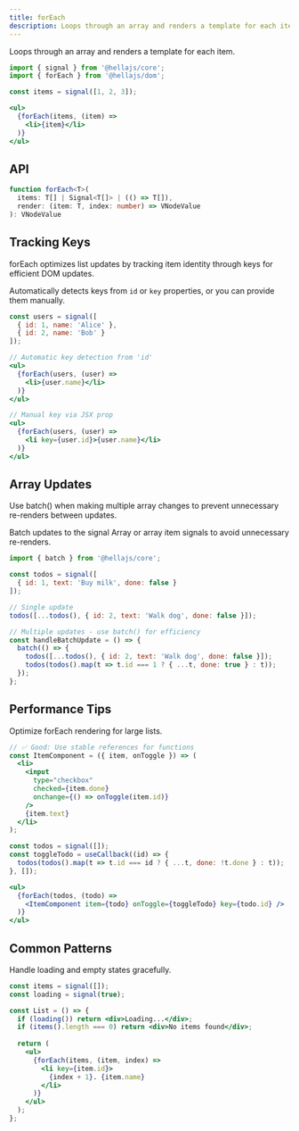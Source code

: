 ```yaml
---
title: forEach
description: Loops through an array and renders a template for each item.
---
```


Loops through an array and renders a template for each item.

```jsx
import { signal } from '@hellajs/core';
import { forEach } from '@hellajs/dom';

const items = signal([1, 2, 3]);

<ul>
  {forEach(items, (item) =>
    <li>{item}</li>
  )}
</ul>
```

## API

```typescript
function forEach<T>(
  items: T[] | Signal<T[]> | (() => T[]),
  render: (item: T, index: number) => VNodeValue
): VNodeValue
```

## Tracking Keys

forEach optimizes list updates by tracking item identity through keys for efficient DOM updates.

Automatically detects keys from `id` or `key` properties, or you can provide them manually.

```jsx
const users = signal([
  { id: 1, name: 'Alice' },
  { id: 2, name: 'Bob' }
]);

// Automatic key detection from 'id'
<ul>
  {forEach(users, (user) =>
    <li>{user.name}</li>
  )}
</ul>

// Manual key via JSX prop
<ul>
  {forEach(users, (user) =>
    <li key={user.id}>{user.name}</li>
  )}
</ul>
```

## Array Updates

Use batch() when making multiple array changes to prevent unnecessary re-renders between updates.

Batch updates to the signal Array or array item signals to avoid unnecessary re-renders.

```jsx
import { batch } from '@hellajs/core';

const todos = signal([
  { id: 1, text: 'Buy milk', done: false }
]);

// Single update
todos([...todos(), { id: 2, text: 'Walk dog', done: false }]);

// Multiple updates - use batch() for efficiency
const handleBatchUpdate = () => {
  batch(() => {
    todos([...todos(), { id: 2, text: 'Walk dog', done: false }]);
    todos(todos().map(t => t.id === 1 ? { ...t, done: true } : t));
  });
};
```

## Performance Tips

Optimize forEach rendering for large lists.

```jsx
// ✅ Good: Use stable references for functions
const ItemComponent = ({ item, onToggle }) => (
  <li>
    <input 
      type="checkbox" 
      checked={item.done} 
      onchange={() => onToggle(item.id)} 
    />
    {item.text}
  </li>
);

const todos = signal([]);
const toggleTodo = useCallback((id) => {
  todos(todos().map(t => t.id === id ? { ...t, done: !t.done } : t));
}, []);

<ul>
  {forEach(todos, (todo) => 
    <ItemComponent item={todo} onToggle={toggleTodo} key={todo.id} />
  )}
</ul>
```

## Common Patterns

Handle loading and empty states gracefully.

```jsx
const items = signal([]);
const loading = signal(true);

const List = () => {
  if (loading()) return <div>Loading...</div>;
  if (items().length === 0) return <div>No items found</div>;
  
  return (
    <ul>
      {forEach(items, (item, index) => 
        <li key={item.id}>
          {index + 1}. {item.name}
        </li>
      )}
    </ul>
  );
};
```